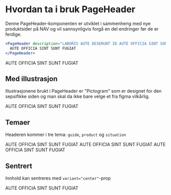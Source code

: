 
<Meta title="ds-react/page-header/intro" />

# Hvordan ta i bruk PageHeader

Denne PageHeader-komponenten er utviklet i sammenheng med nye produktsider på NAV og
vil sannsynligvis forgå en del endringer før de er ferdige.

```jsx
<PageHeader description="LABORIS AUTE DESERUNT ID AUTE OFFICIA SINT SUNT FUGIAT EX ET CUPIDATAT CONSEQUAT DOLORE.">
  AUTE OFFICIA SINT SUNT FUGIAT
</PageHeader>
```

<Canvas>
  <PageHeader description="LABORIS AUTE DESERUNT ID AUTE OFFICIA SINT SUNT FUGIAT EX ET CUPIDATAT CONSEQUAT DOLORE.">
    AUTE OFFICIA SINT SUNT FUGIAT
  </PageHeader>
</Canvas>

## Med illustrasjon

Illustrasjonene brukt i PageHeader er "Pictogram" som er designet for den sepsifikke siden og
man skal da ikke bare velge et fra figma vilkårlig.

<Canvas>
  <PageHeader
    illustration={illustrationPictogram}
    description="LABORIS AUTE DESERUNT ID AUTE OFFICIA SINT SUNT FUGIAT EX ET CUPIDATAT CONSEQUAT DOLORE."
  >
    AUTE OFFICIA SINT SUNT FUGIAT
  </PageHeader>
</Canvas>

## Temaer

Headeren kommer i tre tema: `guide`, `product` og `situation`

<Canvas>
  <PageHeader
    description="LABORIS AUTE DESERUNT ID AUTE OFFICIA SINT SUNT FUGIAT EX ET CUPIDATAT CONSEQUAT DOLORE."
    theme="guide"
  >
    AUTE OFFICIA SINT SUNT FUGIAT
  </PageHeader>
  <PageHeader
    description="LABORIS AUTE DESERUNT ID AUTE OFFICIA SINT SUNT FUGIAT EX ET CUPIDATAT CONSEQUAT DOLORE."
    theme="product"
  >
    AUTE OFFICIA SINT SUNT FUGIAT
  </PageHeader>
  <PageHeader
    description="LABORIS AUTE DESERUNT ID AUTE OFFICIA SINT SUNT FUGIAT EX ET CUPIDATAT CONSEQUAT DOLORE."
    theme="situation"
  >
    AUTE OFFICIA SINT SUNT FUGIAT
  </PageHeader>
</Canvas>

## Sentrert

Innhold kan sentreres med `variant="center"`-prop

<Canvas>
  <PageHeader
    description="LABORIS AUTE DESERUNT ID AUTE OFFICIA SINT SUNT FUGIAT EX ET CUPIDATAT CONSEQUAT DOLORE."
    variant="center"
  >
    AUTE OFFICIA SINT SUNT FUGIAT
  </PageHeader>
</Canvas>
